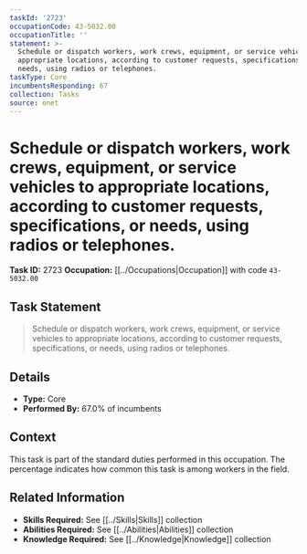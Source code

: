 ```yaml
---
taskId: '2723'
occupationCode: 43-5032.00
occupationTitle: ''
statement: >-
  Schedule or dispatch workers, work crews, equipment, or service vehicles to
  appropriate locations, according to customer requests, specifications, or
  needs, using radios or telephones.
taskType: Core
incumbentsResponding: 67
collection: Tasks
source: onet
---
```

# Schedule or dispatch workers, work crews, equipment, or service vehicles to appropriate locations, according to customer requests, specifications, or needs, using radios or telephones.

**Task ID:** 2723
**Occupation:** [[../Occupations|Occupation]] with code `43-5032.00`

## Task Statement

> Schedule or dispatch workers, work crews, equipment, or service vehicles to appropriate locations, according to customer requests, specifications, or needs, using radios or telephones.

## Details

- **Type:** Core
- **Performed By:** 67.0% of incumbents

## Context

This task is part of the standard duties performed in this occupation. The percentage indicates how common this task is among workers in the field.

## Related Information

- **Skills Required:** See [[../Skills|Skills]] collection
- **Abilities Required:** See [[../Abilities|Abilities]] collection
- **Knowledge Required:** See [[../Knowledge|Knowledge]] collection
